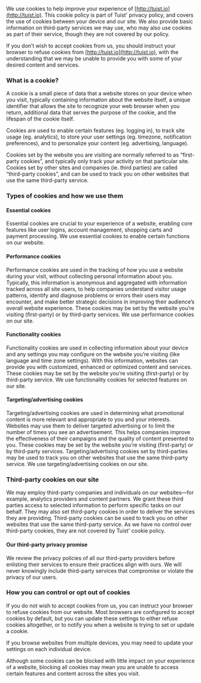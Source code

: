 We use cookies to help improve your experience of [http://tuist.io](http://tuist.io). This cookie policy is part of Tuist' privacy policy, and covers the use of cookies between your device and our site. We also provide basic information on third-party services we may use, who may also use cookies as part of their service, though they are not covered by our policy.

If you don’t wish to accept cookies from us, you should instruct your browser to refuse cookies from [http://tuist.io](http://tuist.io), with the understanding that we may be unable to provide you with some of your desired content and services.

### What is a cookie?

A cookie is a small piece of data that a website stores on your device when you visit, typically containing information about the website itself, a unique identifier that allows the site to recognize your web browser when you return, additional data that serves the purpose of the cookie, and the lifespan of the cookie itself.

Cookies are used to enable certain features (eg. logging in), to track site usage (eg. analytics), to store your user settings (eg. timezone, notification preferences), and to personalize your content (eg. advertising, language).

Cookies set by the website you are visiting are normally referred to as “first-party cookies”, and typically only track your activity on that particular site. Cookies set by other sites and companies (ie. third parties) are called “third-party cookies”, and can be used to track you on other websites that use the same third-party service.

### Types of cookies and how we use them

#### Essential cookies

Essential cookies are crucial to your experience of a website, enabling core features like user logins, account management, shopping carts and payment processing. We use essential cookies to enable certain functions on our website.

#### Performance cookies

Performance cookies are used in the tracking of how you use a website during your visit, without collecting personal information about you. Typically, this information is anonymous and aggregated with information tracked across all site users, to help companies understand visitor usage patterns, identify and diagnose problems or errors their users may encounter, and make better strategic decisions in improving their audience’s overall website experience. These cookies may be set by the website you’re visiting (first-party) or by third-party services. We use performance cookies on our site.

#### Functionality cookies

Functionality cookies are used in collecting information about your device and any settings you may configure on the website you’re visiting (like language and time zone settings). With this information, websites can provide you with customized, enhanced or optimized content and services. These cookies may be set by the website you’re visiting (first-party) or by third-party service. We use functionality cookies for selected features on our site.

#### Targeting/advertising cookies

Targeting/advertising cookies are used in determining what promotional content is more relevant and appropriate to you and your interests. Websites may use them to deliver targeted advertising or to limit the number of times you see an advertisement. This helps companies improve the effectiveness of their campaigns and the quality of content presented to you. These cookies may be set by the website you’re visiting (first-party) or by third-party services. Targeting/advertising cookies set by third-parties may be used to track you on other websites that use the same third-party service. We use targeting/advertising cookies on our site.

### Third-party cookies on our site

We may employ third-party companies and individuals on our websites—for example, analytics providers and content partners. We grant these third parties access to selected information to perform specific tasks on our behalf. They may also set third-party cookies in order to deliver the services they are providing. Third-party cookies can be used to track you on other websites that use the same third-party service. As we have no control over third-party cookies, they are not covered by Tuist' cookie policy.

#### Our third-party privacy promise

We review the privacy policies of all our third-party providers before enlisting their services to ensure their practices align with ours. We will never knowingly include third-party services that compromise or violate the privacy of our users.

### How you can control or opt out of cookies

If you do not wish to accept cookies from us, you can instruct your browser to refuse cookies from our website. Most browsers are configured to accept cookies by default, but you can update these settings to either refuse cookies altogether, or to notify you when a website is trying to set or update a cookie.

If you browse websites from multiple devices, you may need to update your settings on each individual device.

Although some cookies can be blocked with little impact on your experience of a website, blocking all cookies may mean you are unable to access certain features and content across the sites you visit.
